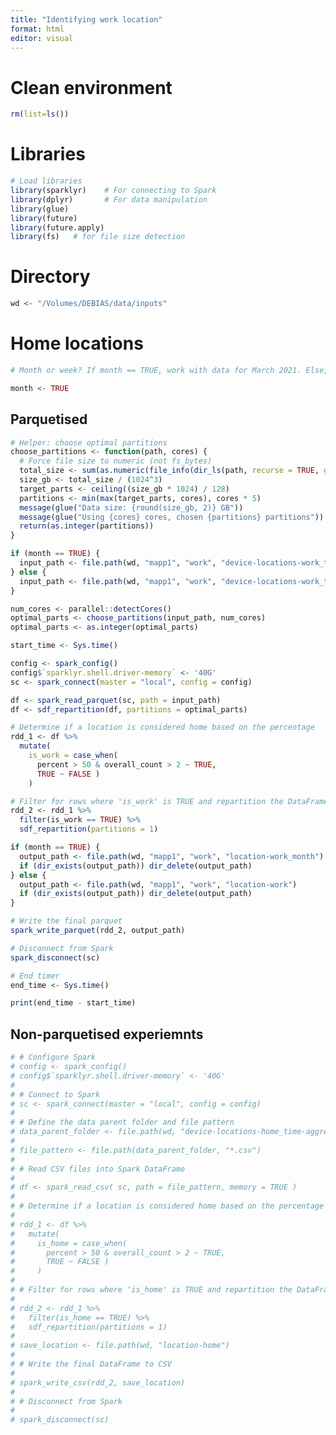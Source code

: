 ```yaml
---
title: "Identifying work location"
format: html
editor: visual
---
```


# Clean environment

```r
rm(list=ls())
```

# Libraries

```r
# Load libraries
library(sparklyr)    # For connecting to Spark
library(dplyr)       # For data manipulation
library(glue)
library(future)
library(future.apply)
library(fs)   # for file size detection
```

# Directory

```r
wd <- "/Volumes/DEBIAS/data/inputs"
```

# Home locations

```r
# Month or week? If month == TRUE, work with data for March 2021. Else, work with data for first week of April 2021.

month <- TRUE
```

## Parquetised

```r
# Helper: choose optimal partitions
choose_partitions <- function(path, cores) {
  # Force file size to numeric (not fs_bytes)
  total_size <- sum(as.numeric(file_info(dir_ls(path, recurse = TRUE, glob = "*.csv.gz"))$size))
  size_gb <- total_size / (1024^3)
  target_parts <- ceiling((size_gb * 1024) / 128)
  partitions <- min(max(target_parts, cores), cores * 5)
  message(glue("Data size: {round(size_gb, 2)} GB"))
  message(glue("Using {cores} cores, chosen {partitions} partitions"))
  return(as.integer(partitions))   
}

if (month == TRUE) {
  input_path <- file.path(wd, "mapp1", "work", "device-locations-work_time-aggregation_month")
} else {
  input_path <- file.path(wd, "mapp1", "work", "device-locations-work_time-aggregation")
}

num_cores <- parallel::detectCores()
optimal_parts <- choose_partitions(input_path, num_cores)
optimal_parts <- as.integer(optimal_parts)   

start_time <- Sys.time()

config <- spark_config()
config$`sparklyr.shell.driver-memory` <- '40G'
sc <- spark_connect(master = "local", config = config)

df <- spark_read_parquet(sc, path = input_path)
df <- sdf_repartition(df, partitions = optimal_parts)

# Determine if a location is considered home based on the percentage
rdd_1 <- df %>%
  mutate(
    is_work = case_when( 
      percent > 50 & overall_count > 2 ~ TRUE,
      TRUE ~ FALSE )
    )

# Filter for rows where 'is_work' is TRUE and repartition the DataFrame
rdd_2 <- rdd_1 %>% 
  filter(is_work == TRUE) %>% 
  sdf_repartition(partitions = 1)

if (month == TRUE) {
  output_path <- file.path(wd, "mapp1", "work", "location-work_month")
  if (dir_exists(output_path)) dir_delete(output_path) 
} else {
  output_path <- file.path(wd, "mapp1", "work", "location-work")
  if (dir_exists(output_path)) dir_delete(output_path) 
}

# Write the final parquet
spark_write_parquet(rdd_2, output_path)

# Disconnect from Spark
spark_disconnect(sc)

# End timer
end_time <- Sys.time()

print(end_time - start_time)

```

## Non-parquetised experiemnts

```r
# # Configure Spark
# config <- spark_config()
# config$`sparklyr.shell.driver-memory` <- '40G'
# 
# # Connect to Spark
# sc <- spark_connect(master = "local", config = config)
# 
# # Define the data parent folder and file pattern 
# data_parent_folder <- file.path(wd, "device-locations-home_time-aggregation") 
# 
# file_pattern <- file.path(data_parent_folder, "*.csv")
# 
# # Read CSV files into Spark DataFrame
# 
# df <- spark_read_csv( sc, path = file_pattern, memory = TRUE )
# 
# # Determine if a location is considered home based on the percentage
# 
# rdd_1 <- df %>%
#   mutate(
#     is_home = case_when( 
#       percent > 50 & overall_count > 2 ~ TRUE,
#       TRUE ~ FALSE )
#     )
# 
# # Filter for rows where 'is_home' is TRUE and repartition the DataFrame
# 
# rdd_2 <- rdd_1 %>% 
#   filter(is_home == TRUE) %>% 
#   sdf_repartition(partitions = 1)
# 
# save_location <- file.path(wd, "location-home")
# 
# # Write the final DataFrame to CSV
# 
# spark_write_csv(rdd_2, save_location)
# 
# # Disconnect from Spark
# 
# spark_disconnect(sc)

```
